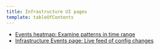 ```yaml
---
title: Infrastructure UI pages
template: tableOfContents
---
```


* [Events heatmap: Examine patterns in time range](/docs/infrastructure/new-relic-infrastructure/infrastructure-ui-pages/events-heatmap-examine-patterns-time-range)
* [Infrastructure Events page: Live feed of config changes](/docs/infrastructure/new-relic-infrastructure/infrastructure-ui-pages/infrastructure-events-page-live-feed-every-config-change)
